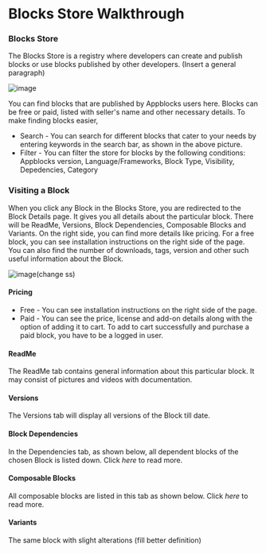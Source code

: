 # Blocks Store Walkthrough

### Blocks Store

The Blocks Store is a registry where developers can create and publish blocks or use blocks published by other developers. 
(Insert a general paragraph)

![image](https://user-images.githubusercontent.com/33730398/217148905-a4ceda71-114c-4049-b31a-b2b53d5c22fe.png)

You can find blocks that are published by Appblocks users here. Blocks can be free or paid, listed with seller's name and other necessary details. To make finding blocks easier,
* Search - You can search for different blocks that cater to your needs by entering keywords in the search bar, as shown in the above picture.
* Filter - You can filter the store for blocks by the following conditions: Appblocks version, Language/Frameworks, Block Type, Visibility, Depedencies, Category

### Visiting a Block

When you click any Block in the Blocks Store, you are redirected to the Block Details page. It gives you all details about the particular block. 
There will be ReadMe, Versions, Block Dependencies, Composable Blocks and Variants. On the right side, you can find more details like pricing. For a free block, you can see installation instructions on the right side of the page. You can also find the number of downloads, tags, version and other such useful information about the Block. 

![image](https://user-images.githubusercontent.com/33730398/217477810-d462b4f9-736f-4742-877c-c5abd7f0e766.png)(change ss)

 #### Pricing
 * Free - You can see installation instructions on the right side of the page. 
 * Paid - You can see the price, license and add-on details along with the option of adding it to cart. To add to cart successfully and purchase a paid block, you have to be a logged in user.

#### ReadMe
The ReadMe tab contains general information about this particular block. It may consist of pictures and videos with documentation.

#### Versions
The Versions tab will display all versions of the Block till date. 

#### Block Dependencies
In the Dependencies tab, as shown below, all dependent blocks of the chosen Block is listed down. Click *here* to read more.

#### Composable Blocks
All composable blocks are listed in this tab as shown below. Click *here* to read more.

#### Variants
The same block with slight alterations (fill better definition)

